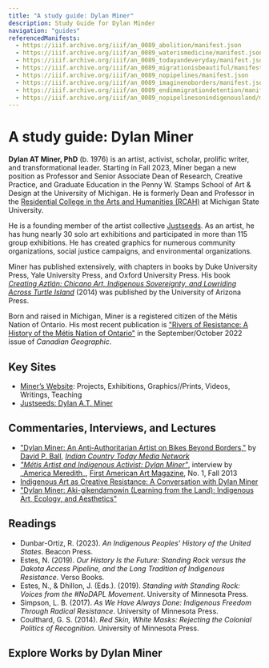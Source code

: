 ```yaml
---
title: "A study guide: Dylan Miner"
description: Study Guide for Dylan Minder
navigation: "guides"
referencedManifests:
  - https://iiif.archive.org/iiif/an_0089_abolition/manifest.json
  - https://iiif.archive.org/iiif/an_0089_waterismedicine/manifest.json
  - https://iiif.archive.org/iiif/an_0089_todayandeveryday/manifest.json
  - https://iiif.archive.org/iiif/an_0089_migrationisbeautiful/manifest.json
  - https://iiif.archive.org/iiif/an_0089_nopipelines/manifest.json
  - https://iiif.archive.org/iiif/an_0089_imaginenoborders/manifest.json
  - https://iiif.archive.org/iiif/an_0089_endimmigrationdetention/manifest.json
  - https://iiif.archive.org/iiif/an_0089_nopipelinesonindigenousland/manifest.json
---
```


# A study guide: Dylan Miner

**Dylan AT Miner, PhD** (b. 1976) is an artist, activist, scholar, prolific writer, and transformational leader. Starting in Fall 2023, Miner began a new position as Professor and Senior Associate Dean of Research, Creative Practice, and Graduate Education in the Penny W. Stamps School of Art & Design at the University of Michigan. He is formerly Dean and Professor in the [Residential College in the Arts and Humanities (RCAH)](https://rcah.msu.edu/) at Michigan State University.

He is a founding member of the artist collective [Justseeds](https://justseeds.org/). As an artist, he has hung nearly 30 solo art exhibitions and participated in more than 115 group exhibitions. He has created graphics for numerous community organizations, social justice campaigns, and environmental organizations.

Miner has published extensively, with chapters in books by Duke University Press, Yale University Press, and Oxford University Press. His book _[Creating Aztlán: Chicano Art, Indigenous Sovereignty, and Lowriding Across Turtle Island](https://web.archive.org/web/20250118162126/https://uapress.arizona.edu/web/20250118162126/https://uapress.arizona.edu/book/creating-aztlan)_ (2014) was published by the University of Arizona Press.

Born and raised in Michigan, Miner is a registered citizen of the Métis Nation of Ontario. His most recent publication is ["Rivers of Resistance: A History of the Métis Nation of Ontario"](https://web.archive.org/web/20250125225253/https://canadiangeographic.ca/articles/rivers-of-resistance-a-history-of-the-metis-nation-of-ontario/) in the September/October 2022 issue of _Canadian Geographic_.

## Key Sites

- [Miner’s Website](https://dylanminer.com/): Projects, Exhibitions, Graphics//Prints, Videos, Writings, Teaching
- [Justseeds: Dylan A.T. Miner](https://justseeds.org/artist/dylanminer/)

## Commentaries, Interviews, and Lectures

- ["Dylan Miner: An Anti-Authoritarian Artist on Bikes Beyond Borders,"](https://web.archive.org/web/20130313204012/http://indiancountrytodaymedianetwork.com/gallery/photo/dylan-miner-anti-authoritarian-artist-bikes-beyond-borders-148074) by [David P. Ball](https://en.wikipedia.org/wiki/David_P._Ball), _[Indian Country Today Media Network](https://en.wikipedia.org/wiki/Indian_Country_Today)_
- _["Métis Artist and Indigenous Activist: Dylan Miner"](https://www.academia.edu/4703301/Dylan_Miner_Metis_Artist_and_Indigenous_Activist_Interview_by_America_Meredith_Tsalagi_)_, interview by _[America Meredith](https://en.wikipedia.org/wiki/America_Meredith)\_, [First American Art Magazine](https://en.wikipedia.org/wiki/First_American_Art_Magazine), No. 1, Fall 2013
- [Indigenous Art as Creative Resistance: A Conversation with Dylan Miner](https://web.archive.org/web/20241211022642/https://edgeeffects.net/dylan-miner/)
- ["Dylan Miner: Aki-gikendamowin (Learning from the Land): Indigenous Art, Ecology, and Aesthetics"](https://www.youtube.com/watch?v=_PwDmVqc6jg)

## Readings

- Dunbar-Ortiz, R. (2023). _An Indigenous Peoples' History of the United States_. Beacon Press.
- Estes, N. (2019). _Our History Is the Future: Standing Rock versus the Dakota Access Pipeline, and the Long Tradition of Indigenous Resistance_. Verso Books.
- Estes, N., & Dhillon, J. (Eds.). (2019). _Standing with Standing Rock: Voices from the #NoDAPL Movement_. University of Minnesota Press.
- Simpson, L. B. (2017). _As We Have Always Done: Indigenous Freedom Through Radical Resistance_. University of Minnesota Press.
- Coulthard, G. S. (2014). _Red Skin, White Masks: Rejecting the Colonial Politics of Recognition_. University of Minnesota Press.

## Explore Works by Dylan Miner

<ReferencedItems />
